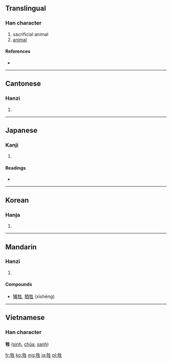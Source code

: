 ==Translingual==

===Han character===
{{Han char|rn=93|rad=牛|as=05|sn=9|four=2551<sub>0</sub>|canj=竹手竹手一 (HQHQM)}}

# sacrificial animal
# [[animal]]

====References====
* {{Han ref|kx=0700.030|dkj=19986|dj=1112.170|hdz=31807.070|uh=7272|ud=29298|bh=ACB9|bd=44217}}

----

==Cantonese==

===Hanzi===
{{yue-hanzi|jyut=|y=saang1}}

# {{defn|Cantonese|sort=牛05}}

----

==Japanese==

===Kanji===
{{ja-kanji|grade=c|rs=牛05}}

# {{defn|Japanese|sort=牛05}}

====Readings====
* {{ja-readings|on=[[せい]] (sei), [[しょう]] (shō)|kun=[[いけにえ]] (ikenie)}}

----

==Korean==

===Hanja===
{{ko-hanja|hangeul=생|eumhun=|rv=saeng|mr=saeng|y=sayng}}

# {{defn|Korean|sort=牛05}}

----

==Mandarin==

===Hanzi===
{{cmn-hanzi|pin=[[shēng]] ([[sheng1]])|wg=sheng<sup>1</sup>}}
#{{defn|Mandarin|sort=牛05}}

====Compounds====
*[[犧牲]], [[牺牲]] (xīshēng)

----

==Vietnamese==
===Han character===
'''牲''' ([[sinh]], [[chũa]], [[sanh]])

[[fr:牲]]
[[ko:牲]]
[[mg:牲]]
[[ja:牲]]
[[pl:牲]]